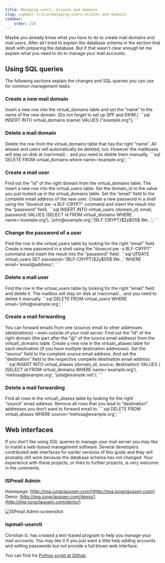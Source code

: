 ```yaml
---
title: Managing users, aliases and domains
slug: ispmail-trixie/managing-users-aliases-and-domains
sidebar:
    order: 220
---
```



Maybe you already know what you have to do to create mail domains and mail users. After all I tried to explain the database schema in the section that dealt with preparing the database. But if that wasn’t clear enough let me explain what you need to do to manage your mail accounts.

## Using SQL queries

The following sections explain the changes and SQL queries you can use for common management tasks:

### Create a new mail domain

<Tabs>
  <TabItem label="Explanation">
  Insert a new row into the virtual_domains table and set the “name” to the name of the new domain. (Do not forget to set up SPF and DKIM.)
  </TabItem>
  <TabItem label="SQL">
  ```sql
  INSERT INTO virtual_domains (name) VALUES ("example.org");
  ```
  </TabItem>
</Tabs>

### Delete a mail domain

<Tabs>
  <TabItem label="Explanation">
  Delete the row from the virtual_domains table that has the right “name”. All aliases and users will automatically be deleted, too. However the mailboxes will stay on disk at /var/vmail/… and you need to delete them manually.
  </TabItem>
  <TabItem label="SQL">
  ```sql
  DELETE FROM virtual_domains where name='example.org';
  ```
  </TabItem>
</Tabs>

### Create a mail user

<Tabs>
  <TabItem label="Explanation">
  Find out the “id” of the right domain from the virtual_domains table. The insert a new row into the virtual_users table. Set the domain_id to the value you just looked up in the virtual_domains table. Set the “email” field to the complete email address of the new user. Create a new password in a shell using the “dovecot pw -s BLF-CRYPT” command and insert the result into the “password” field.
  </TabItem>
  <TabItem label="SQL">
  ```sql
  INSERT INTO virtual_users (domain_id, email, password) VALUES (SELECT id FROM virtual_domains WHERE name='example.org'), 'john@example.org','{BLF-CRYPT}$2y$05$.We…';
  ```
  </TabItem>
</Tabs>

### Change the password of a user

<Tabs>
  <TabItem label="Explanation">
  Find the row in the virtual_users table by looking for the right “email” field. Create a new password in a shell using the “dovecot pw -s BLF-CRYPT” command and insert the result into the “password” field.
  </TabItem>
  <TabItem label="SQL">
  ```sql
  UPDATE virtual_users SET password='{BLF-CRYPT}$2y$05$.We…' WHERE email='email@address';
  ```
  </TabItem>
</Tabs>

### Delete a mail user

<Tabs>
  <TabItem label="Explanation">
  Find the row in the virtual_users table by looking for the right “email” field and delete it. The mailbox will stay on disk at /var/vmail/… and you need to delete it manually
  </TabItem>
  <TabItem label="SQL">
  ```sql
  DELETE FROM virtual_users WHERE email='john@example.org';
  ```
  </TabItem>
</Tabs>

### Create a mail forwarding

<Tabs>
  <TabItem label="Explanation">
  You can forward emails from one (source) email to other addresses (destinations) – even outside of your mail server. Find out the “id” of the right domain (the part after the “@” of the source email address) from the virtual\_domains table. Create a new row in the virtual\_aliases table for each destination (if you have multiple destination addresses). Set the “source” field to the complete source email address. And set the “destination” field to the respective complete destination email address.
  </TabItem>
  <TabItem label="SQL">
  ```sql
  INSERT INTO virtual_aliases (domain_id, source, destination) VALUES ( (SELECT id FROM virtual_domains WHERE name='example.org'), 'melissa@example.org', 'juila@example.net');
  ```
  </TabItem>
</Tabs>

### Delete a mail forwarding

<Tabs>
  <TabItem label="Explanation">
  Find all rows in the virtual\_aliases table by looking for the right “source” email address. Remove all rows that you lead to “destination” addresses you don’t want to forward email to.
  </TabItem>
  <TabItem label="SQL">
  ```sql
  DELETE FROM virtual_aliases WHERE source='melissa@example.org';
  ```
  </TabItem>
</Tabs>


## Web interfaces

If you don’t like using SQL queries to manage your mail server you may like to install a web-based management software. Several developers contributed web interfaces for earlier versions of this guide and they will probably still work because the database schema has not changed. Your experience with these projects, or links to further projects, is very welcome in the comments.

### ISPmail Admin

Homepage: [http://ima.jungclaussen.com/](http://ima.jungclaussen.com/)  
Demo: [http://ima.jungclaussen.com/demo/](http://ima.jungclaussen.com/demo/)

![ISPmail Admin screenshot](images/managing-ima.jpg)

### ispmail-userctl

Christian G. has created a text-based program to help you manage your mail accounts. You may like it if you just want a little help adding accounts and setting passwords but not provide a full blown web interface.

You can find his [Python script at Github](https://github.com/cgzones/ispmail-userctl).

